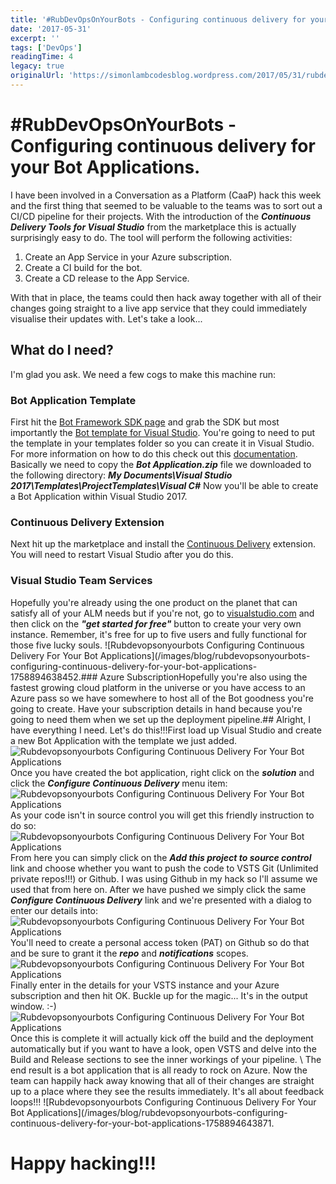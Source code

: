 ```yaml
---
title: '#RubDevOpsOnYourBots - Configuring continuous delivery for your Bot Applications.'
date: '2017-05-31'
excerpt: ''
tags: ['DevOps']
readingTime: 4
legacy: true
originalUrl: 'https://simonlambcodesblog.wordpress.com/2017/05/31/rubdevopsonyourbots-configuring-continuous-delivery-for-your-bot-applications/'
---
```


# #RubDevOpsOnYourBots - Configuring continuous delivery for your Bot Applications.

I have been involved in a Conversation as a Platform (CaaP) hack this week and the first thing that seemed to be valuable to the teams was to sort out a CI/CD pipeline for their projects. With the introduction of the _**Continuous Delivery Tools for Visual Studio**_ from the marketplace this is actually surprisingly easy to do. The tool will perform the following activities:

1.  Create an App Service in your Azure subscription.
2.  Create a CI build for the bot.
3.  Create a CD release to the App Service.

With that in place, the teams could then hack away together with all of their changes going straight to a live app service that they could immediately visualise their updates with. Let's take a look...

## What do I need?

I'm glad you ask. We need a few cogs to make this machine run:

### Bot Application Template

First hit the [Bot Framework SDK page](https://docs.microsoft.com/en-us/bot-framework/resources-tools-downloads) and grab the SDK but most importantly the [Bot template for Visual Studio](http://aka.ms/bf-bc-vstemplate). You're going to need to put the template in your templates folder so you can create it in Visual Studio.
For more information on how to do this check out this [documentation](https://msdn.microsoft.com/en-us/library/y3kkate1.aspx). Basically we need to copy the _**Bot Application.zip**_ file we downloaded to the following directory: _**My Documents\\Visual Studio 2017\\Templates\\ProjectTemplates\\Visual C#**_ Now you'll be able to create a Bot Application within Visual Studio 2017.

### Continuous Delivery Extension

Next hit up the marketplace and install the [Continuous Delivery](https://marketplace.visualstudio.com/items?itemName=VSIDEDevOpsMSFT.ContinuousDeliveryToolsforVisualStudio) extension. You will need to restart Visual Studio after you do this.

### Visual Studio Team Services

Hopefully you're already using the one product on the planet that can satisfy all of your ALM needs but if you're not, go to [visualstudio.com](https://www.visualstudio.com/) and then click on the _**"get started for free"**_ button to create your very own instance. Remember, it's free for up to five users and fully functional for those five lucky souls.
![Rubdevopsonyourbots Configuring Continuous Delivery For Your Bot Applications](/images/blog/rubdevopsonyourbots-configuring-continuous-delivery-for-your-bot-applications-1758894638452.### Azure SubscriptionHopefully you're also using the fastest growing cloud platform in the universe or you have access to an Azure pass so we have somewhere to host all of the Bot goodness you're going to create. Have your subscription details in hand because you're going to need them when we set up the deployment pipeline.## Alright, I have everything I need. Let's do this!!!First load up Visual Studio and create a new Bot Application with the template we just added. ![Rubdevopsonyourbots Configuring Continuous Delivery For Your Bot Applications](/images/blog/rubdevopsonyourbots-configuring-continuous-delivery-for-your-bot-applications-1758894639400.png) Once you have created the bot application, right click on the _**solution**_ and click the _**Configure Continuous Delivery**_ menu item: ![Rubdevopsonyourbots Configuring Continuous Delivery For Your Bot Applications](/images/blog/rubdevopsonyourbots-configuring-continuous-delivery-for-your-bot-applications-1758894640092.png) As your code isn't in source control you will get this friendly instruction to do so: ![Rubdevopsonyourbots Configuring Continuous Delivery For Your Bot Applications](/images/blog/rubdevopsonyourbots-configuring-continuous-delivery-for-your-bot-applications-1758894640711.png) From here you can simply click on the _**Add this project to source control**_ link and choose whether you want to push the code to VSTS Git (Unlimited private repos!!!) or Github. I was using Github in my hack so I'll assume we used that from here on.
After we have pushed we simply click the same _**Configure Continuous Delivery**_ link and we're presented with a dialog to enter our details into: ![Rubdevopsonyourbots Configuring Continuous Delivery For Your Bot Applications](/images/blog/rubdevopsonyourbots-configuring-continuous-delivery-for-your-bot-applications-1758894641977.png) You'll need to create a personal access token (PAT) on Github so do that and be sure to grant it the _**repo**_ and _**notifications**_ scopes. ![Rubdevopsonyourbots Configuring Continuous Delivery For Your Bot Applications](/images/blog/rubdevopsonyourbots-configuring-continuous-delivery-for-your-bot-applications-1758894642588.png) Finally enter in the details for your VSTS instance and your Azure subscription and then hit OK. Buckle up for the magic... It's in the output window. :-) ![Rubdevopsonyourbots Configuring Continuous Delivery For Your Bot Applications](/images/blog/rubdevopsonyourbots-configuring-continuous-delivery-for-your-bot-applications-1758894643018.png) Once this is complete it will actually kick off the build and the deployment automatically but if you want to have a look, open VSTS and delve into the Build and Release sections to see the inner workings of your pipeline. \ The end result is a bot application that is all ready to rock on Azure.
Now the team can happily hack away knowing that all of their changes are straight up to a place where they see the results immediately. It's all about feedback loops!!! ![Rubdevopsonyourbots Configuring Continuous Delivery For Your Bot Applications](/images/blog/rubdevopsonyourbots-configuring-continuous-delivery-for-your-bot-applications-1758894643871.

# Happy hacking!!!
